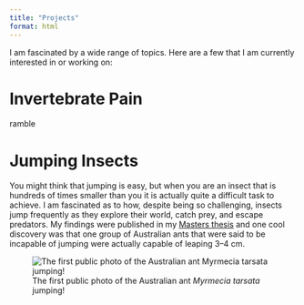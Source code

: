 ```yaml
---
title: "Projects"
format: html
---
```


I am fascinated by a wide range of topics. Here are a few that I am currently interested in or working on: <br>

# Invertebrate Pain
ramble

# Jumping Insects
You might think that jumping is easy, but when you are an insect that is hundreds of times smaller than you it is actually quite a difficult task to achieve. I am fascinated as to how, despite being so challenging, insects jump frequently as they explore their world, catch prey, and escape predators. My findings were published in my [Masters thesis](https://doi.org/10.25949/26793253.v1) and one cool discovery was that one group of Australian ants that were said to be incapable of jumping were actually capable of leaping 3–4 cm.

![The first public photo of the Australian ant *Myrmecia tarsata* jumping!](images/ant_jump.jpg)